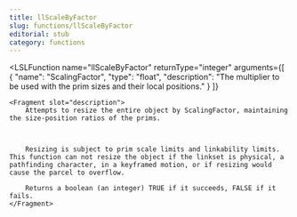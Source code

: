 ```yaml
---
title: llScaleByFactor
slug: functions/llScaleByFactor
editorial: stub
category: functions
---
```


<LSLFunction
	name="llScaleByFactor"
	returnType="integer"
	arguments={[
	{
		"name": "ScalingFactor",
		"type": "float",
		"description": "The multiplier to be used with the prim sizes and their local positions."
	}
]}
>
	<Fragment slot="description">
		Attempts to resize the entire object by ScalingFactor, maintaining the size-position ratios of the prims.
		
		
		
		Resizing is subject to prim scale limits and linkability limits. This function can not resize the object if the linkset is physical, a pathfinding character, in a keyframed motion, or if resizing would cause the parcel to overflow.
		
		Returns a boolean (an integer) TRUE if it succeeds, FALSE if it fails.
	</Fragment>
</LSLFunction>
